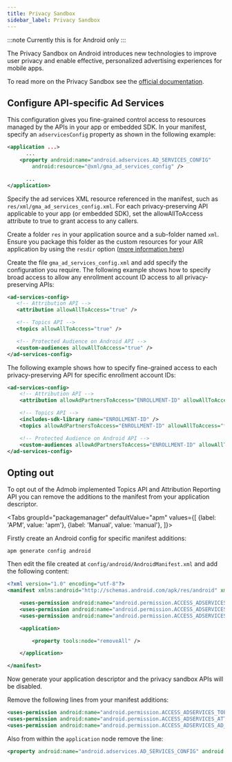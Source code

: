 ```yaml
---
title: Privacy Sandbox
sidebar_label: Privacy Sandbox
---
```




:::note
Currently this is for Android only
:::

The Privacy Sandbox on Android introduces new technologies to improve user privacy and enable effective, personalized advertising experiences for mobile apps.

To read more on the Privacy Sandbox see the [official documentation](https://developers.google.com/privacy-sandbox/).

## Configure API-specific Ad Services

This configuration gives you fine-grained control access to resources managed by the APIs in your app or embedded SDK. In your manifest, specify an `adservicesConfig` property as shown in the following example:

```xml
<application ...>
      ...
    <property android:name="android.adservices.AD_SERVICES_CONFIG"
        android:resource="@xml/gma_ad_services_config" />

      ...
</application>
```

Specify the ad services XML resource referenced in the manifest, such as `res/xml/gma_ad_services_config.xml`. For each privacy-preserving API applicable to your app (or embedded SDK), set the allowAllToAccess attribute to true to grant access to any callers.

Create a folder `res` in your application source and a sub-folder named `xml`. Ensure you package this folder as the custom resources for your AIR application by using the `resdir` option ([more information here](https://airsdk.dev/docs/tutorials/platform/android/custom-resources))

Create the file `gma_ad_services_config.xml` and add specify the configuration you require. The following example shows how to specify broad access to allow any enrollment account ID access to all privacy-preserving APIs:

```xml
<ad-services-config>
   <!-- Attribution API -->
   <attribution allowAllToAccess="true" />

   <!-- Topics API -->
   <topics allowAllToAccess="true" />

   <!-- Protected Audience on Android API -->
   <custom-audiences allowAllToAccess="true" />
</ad-services-config>
```

The following example shows how to specify fine-grained access to each privacy-preserving API for specific enrollment account IDs:

```xml
<ad-services-config>
    <!-- Attribution API -->
    <attribution allowAdPartnersToAccess="ENROLLMENT-ID" allowAllToAccess="false" />

    <!-- Topics API -->
    <includes-sdk-library name="ENROLLMENT-ID" />
    <topics allowAdPartnersToAccess="ENROLLMENT-ID" allowAllToAccess="false" />

    <!-- Protected Audience on Android API -->
    <custom-audiences allowAdPartnersToAccess="ENROLLMENT-ID" allowAllToAccess="false" />
</ad-services-config>
```

## Opting out 

To opt out of the Admob implemented Topics API and Attribution Reporting API you can remove the additions to the manifest from your application descriptor.


<Tabs
  groupId="packagemanager"
  defaultValue="apm"
  values={[
    {label: 'APM', value: 'apm'},
    {label: 'Manual', value: 'manual'},
  ]}>

  <TabItem value="apm" >

Firstly create an Android config for specific manifest additions:

```
apm generate config android
```

Then edit the file created at `config/android/AndroidManifest.xml` and add the following content:

```xml
<?xml version="1.0" encoding="utf-8"?>
<manifest xmlns:android="http://schemas.android.com/apk/res/android" xmlns:tools="http://schemas.android.com/tools">

    <uses-permission android:name="android.permission.ACCESS_ADSERVICES_TOPICS" tools:node="remove" />
    <uses-permission android:name="android.permission.ACCESS_ADSERVICES_ATTRIBUTION" tools:node="remove" />
    <uses-permission android:name="android.permission.ACCESS_ADSERVICES_AD_ID" tools:node="remove" />

    <application>

        <property tools:node="removeAll" />

    </application>

</manifest>
```

Now generate your application descriptor and the privacy sandbox APIs will be disabled.


  </TabItem>
  <TabItem value="manual" >
  
Remove the following lines from your manifest additions:

```xml
<uses-permission android:name="android.permission.ACCESS_ADSERVICES_TOPICS"  />
<uses-permission android:name="android.permission.ACCESS_ADSERVICES_ATTRIBUTION" />
<uses-permission android:name="android.permission.ACCESS_ADSERVICES_AD_ID"  />
```

Also from within the `application` node remove the line:

```xml
<property android:name="android.adservices.AD_SERVICES_CONFIG" android:resource="@xml/gma_ad_services_config"/>
```

  </TabItem>
  
</Tabs>
